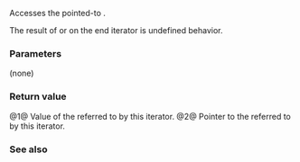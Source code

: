 {{cpp/filesystem/directory_iterator/title | operator*|operator-&gt;}}
{{cpp/filesystem/directory_iterator/navbar}}
{{dcl begin}}
{{dcl | num=1 | since=c++17 |
const std::filesystem::directory_entry&amp; operator*() const;
}}
{{dcl | num=2 | since=c++17 |
const std::filesystem::directory_entry* operator-&gt;() const;
}}
{{dcl end}}

Accesses the pointed-to {{ltt|cpp/filesystem/directory_entry}}.

The result of {{tt|operator*}} or {{tt|operator-&gt;}} on the end iterator is undefined behavior.

===Parameters===
(none)

===Return value===
@1@ Value of the {{ltt|cpp/filesystem/directory_entry}} referred to by this iterator.
@2@ Pointer to the {{ltt|cpp/filesystem/directory_entry}} referred to by this iterator.

{{cpp/impldef exception}}

===See also===
{{dsc begin}}
{{dsc inc | cpp/filesystem/recursive_directory_iterator/dsc operator*}}
{{dsc end}}

{{langlinks|de|es|ja|ru|zh}}